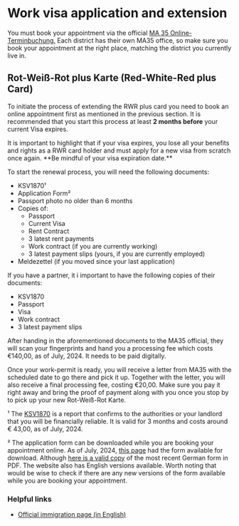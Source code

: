 
# Work visa application and extension

You must book your appointment via the official
[MA 35 Online-Terminbuchung.](https://www.wien.gv.at/kontakte/ma35/terminvereinbarung-aussenstellen.html)
Each district has their own MA35 office, so make sure you book your appointment
at the right place, matching the district you currently live in.

## Rot-Weiß-Rot plus Karte (Red-White-Red plus Card)

To initiate the process of extending the RWR plus card you need to book an
online appointment first as mentioned in the previous section. It is recommended that you start this
process at least **2 months before** your current Visa expires.

<Callout>
  It is important to highlight that if your visa expires, you lose all your
  benefits and rights as a RWR card holder and must apply for a new visa from
  scratch once again. **Be mindful of your visa expiration date.**
</Callout>

To start the renewal process, you will need the following documents:

- KSV1870¹
- Application Form²
- Passport photo no older than 6 months
- Copies of:
  - Passport
  - Current Visa
  - Rent Contract
  - 3 latest rent payments
  - Work contract (if you are currently working)
  - 3 latest payment slips (yours, if you are currently employed)
- Meldezettel (if you moved since your last application)

If you have a partner, it i important to have the following copies of their documents:

- KSV1870
- Passport
- Visa
- Work contract
- 3 latest payment slips

After handing in the aforementioned documents to the MA35 official, they will scan your fingerprints and hand you a
processing fee which costs €140,00, as of July, 2024. It needs to be paid digitally.

Once your work-permit is ready, you will receive a letter from MA35 with the
scheduled date to go there and pick it up. Together with the letter, you will
also receive a final processing fee, costing €20,00. Make sure you pay it right
away and bring the proof of payment along with you once you stop by to pick up
your new Rot-Weiß-Rot Karte.

¹ The [KSV1870](https://www.ksv.at/en) is a report that confirms to the
authorities or your landlord that you will be financially reliable. It is valid
for 3 months and costs around € 43,00, as of July, 2024.

² The application form can be downloaded while you are booking your appointment
online. As of July, 2024, [this page](https://www.bmi.gv.at/312/60a/start.aspx) had the form available for download.
Although [here is a valid copy](/files/rwr_plus_form_20231101_downloaded-july2024.pdf) of the most recent German form
in PDF. The website also has English versions available.
Worth noting that would be wise to check if there are any new versions of the form available while you are booking your
appointment.

### Helpful links

- [Official immigration page (in English)](https://www.wien.gv.at/english/administration/immigration/)

